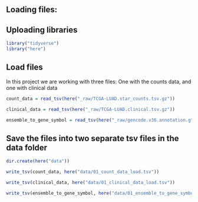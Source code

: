 ## Loading files:

## Uploading libraries

```r
library("tidyverse")
library("here")
```

## Load files

In this project we are working with three files: One with the counts data, and one with clinical data

```r
count_data = read_tsv(here("_raw/TCGA-LUAD.star_counts.tsv.gz"))
```

```r
clinical_data = read_tsv(here("_raw/TCGA-LUAD.clinical.tsv.gz"))
```

```r
ensemble_to_gene_symbol = read_tsv(here("_raw/gencode.v36.annotation.gtf.gene.probemap"))
```

## Save the files into two separate tsv files in the data folder

```r
dir.create(here("data"))
```

```r
write_tsv(count_data, here("data/01_count_data_load.tsv"))
```

```r
write_tsv(clinical_data, here("data/01_clinical_data_load.tsv"))
```

```r
write_tsv(ensemble_to_gene_symbol, here("data/01_ensemble_to_gene_symbol_load.tsv"))
```
